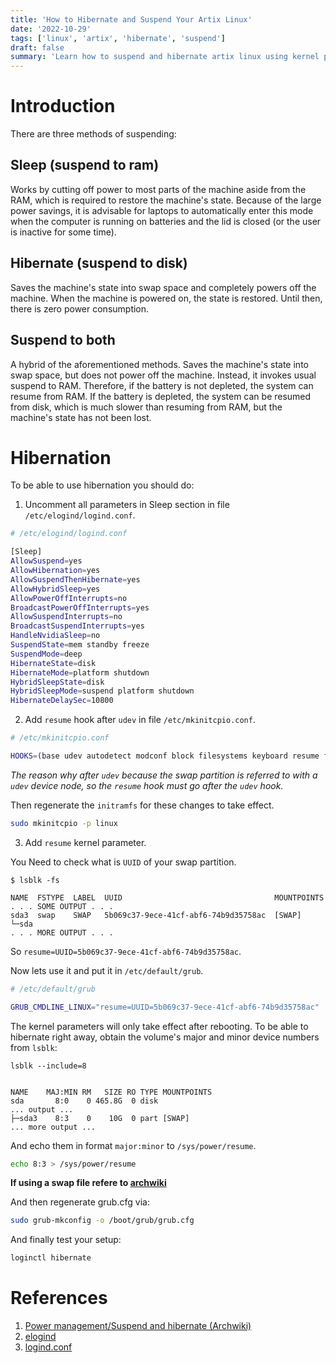 ```yaml
---
title: 'How to Hibernate and Suspend Your Artix Linux'
date: '2022-10-29'
tags: ['linux', 'artix', 'hibernate', 'suspend']
draft: false
summary: 'Learn how to suspend and hibernate artix linux using kernel parameter and elogind'
---
```


<TOCInline toc={props.toc} toHeading={3} asDisclosure />

# Introduction

There are three methods of suspending:

## Sleep (suspend to ram)

Works by cutting off power to most parts of the machine aside from the RAM, which is required to restore the machine's state. Because of the large power savings, it is advisable for laptops to automatically enter this mode when the computer is running on batteries and the lid is closed (or the user is inactive for some time).

## Hibernate (suspend to disk)

Saves the machine's state into swap space and completely powers off the machine. When the machine is powered on, the state is restored. Until then, there is zero power consumption.

## Suspend to both

A hybrid of the aforementioned methods. Saves the machine's state into swap space, but does not power off the machine. Instead, it invokes usual suspend to RAM. Therefore, if the battery is not depleted, the system can resume from RAM. If the battery is depleted, the system can be resumed from disk, which is much slower than resuming from RAM, but the machine's state has not been lost.

# Hibernation

To be able to use hibernation you should do:

1. Uncomment all parameters in Sleep section in file `/etc/elogind/logind.conf`.

```bash
# /etc/elogind/logind.conf

[Sleep]
AllowSuspend=yes
AllowHibernation=yes
AllowSuspendThenHibernate=yes
AllowHybridSleep=yes
AllowPowerOffInterrupts=no
BroadcastPowerOffInterrupts=yes
AllowSuspendInterrupts=no
BroadcastSuspendInterrupts=yes
HandleNvidiaSleep=no
SuspendState=mem standby freeze
SuspendMode=deep
HibernateState=disk
HibernateMode=platform shutdown
HybridSleepState=disk
HybridSleepMode=suspend platform shutdown
HibernateDelaySec=10800
```

2. Add `resume` hook after `udev` in file `/etc/mkinitcpio.conf`.

```bash
# /etc/mkinitcpio.conf

HOOKS=(base udev autodetect modconf block filesystems keyboard resume fsck)
```

_The reason why after `udev` because the swap partition is referred to with a `udev` device node, so the `resume` hook must go after the `udev` hook._

Then regenerate the `initramfs` for these changes to take effect.

```bash
sudo mkinitcpio -p linux
```

3. Add `resume` kernel parameter.

You Need to check what is `UUID` of your swap partition.

```
$ lsblk -fs

NAME  FSTYPE  LABEL  UUID                                  MOUNTPOINTS
. . . SOME OUTPUT . . .
sda3  swap    SWAP   5b069c37-9ece-41cf-abf6-74b9d35758ac  [SWAP]
└─sda
. . . MORE OUTPUT . . .
```

So `resume=UUID=5b069c37-9ece-41cf-abf6-74b9d35758ac`.

Now lets use it and put it in `/etc/default/grub`.

```bash
# /etc/default/grub

GRUB_CMDLINE_LINUX="resume=UUID=5b069c37-9ece-41cf-abf6-74b9d35758ac"
```

The kernel parameters will only take effect after rebooting. To be able to hibernate right away, obtain the volume's major and minor device numbers from `lsblk`:

```
lsblk --include=8


NAME    MAJ:MIN RM   SIZE RO TYPE MOUNTPOINTS
sda       8:0    0 465.8G  0 disk
... output ...
├─sda3    8:3    0    10G  0 part [SWAP]
... more output ...
```

And echo them in format `major:minor` to `/sys/power/resume`.

```bash
echo 8:3 > /sys/power/resume
```

**If using a swap file refere to [archwiki](https://wiki.archlinux.org/title/Power_management/Suspend_and_hibernate#Hibernation_into_swap_file)**

And then regenerate grub.cfg via:

```bash
sudo grub-mkconfig -o /boot/grub/grub.cfg
```

And finally test your setup:

```bash
loginctl hibernate
```

# References

1. [Power management/Suspend and hibernate (Archwiki)](https://wiki.archlinux.org/title/Power_management/Suspend_and_hibernate)
2. [elogind ](https://wiki.artixlinux.org/Main/Elogind)
3. [logind.conf](https://manpages.debian.org/testing/elogind/logind.conf.5.en.html)
